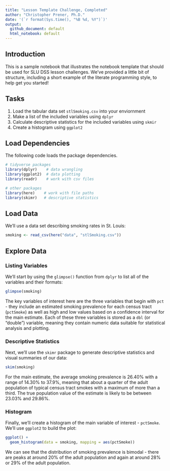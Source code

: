 ```yaml
---
title: "Lesson Template Challenge, Completed"
author: "Christopher Prener, Ph.D."
date: '(`r format(Sys.time(), "%B %d, %Y")`)'
output:
  github_document: default
  html_notebook: default
---
```


## Introduction
This is a sample notebook that illustrates the notebook template that should be used for SLU DSS lesson challenges. We've provided a little bit of structure, including a short example of the literate programming style, to help get you started!

## Tasks

1. Load the tabular data set `stlSmoking.csv` into your enviornment
2. Make a list of the included variables using `dplyr`
3. Calculate descriptive statistics for the included variables using `skmir`
4. Create a histogram using `ggplot2`

## Load Dependencies
The following code loads the package dependencies.

```r
# tidyverse packages
library(dplyr)    # data wrangling
library(ggplot2)  # data plotting
library(readr)    # work with csv files

# other packages
library(here)    # work with file paths
library(skimr)   # descriptive statistics
```

## Load Data

We'll use a data set describing smoking rates in St. Louis:

```r
smoking <- read_csv(here("data", "stlSmoking.csv"))
```

## Explore Data
### Listing Variables
We'll start by using the `glimpse()` function from `dplyr` to list all of the variables and their formats:

```r
glimpse(smoking)
```

The key variables of interest here are the three variables that begin with `pct` - they include an estimated smoking prevalence for each census tract (`pctSmoke`) as well as high and low values based on a confidence interval for the main estimate. Each of these three variables is stored as a `dbl` (or "double") variable, meaning they contain numeric data suitable for statistical analysis and plotting.

### Descriptive Statistics
Next, we'll use the `skimr` package to generate descriptive statistics and visual summaries of our data:

```r
skim(smoking)
```

For the main estimate, the average smoking prevalence is 26.40% with a range of 14.30% to 37.9%, meaning that about a quarter of the adult population of typical census tract smokes with a maximum of more than a third. The true population value of the estimate is likely to be between 23.03% and 29.86%.

### Histogram
Finally, we'll create a histogram of the main variable of interest - `pctSmoke`. We'll use `ggplot2` to build the plot:

```r
ggplot() +
  geom_histogram(data = smoking, mapping = aes(pctSmoke))
```

We can see that the distribution of smoking prevalence is bimodal - there are peaks at around 20% of the adult population and again at around 28% or 29% of the adult population.
